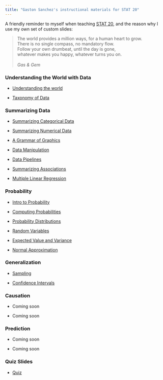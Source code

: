```yaml
---
title: "Gaston Sanchez's instructional materials for STAT 20"
---
```


A friendly reminder to myself when teaching [STAT 20](https://stat20.berkeley.edu/), and the reason why I use my own set of custom slides:

>
| The world provides a million ways, for a human heart to grow.
| There is no single compass, no mandatory flow.
|
<!-- | So find your own bright river, and just keep swimming on,
| and let your spirit guide you, into the light of dawn.
|-->
| Follow your own drumbeat, until the day is gone,
| whatever makes you happy, whatever turns you on.
|
| _Gas & Gem_



### Understanding the World with Data

- [Understanding the world](1-questions-and-data/01-understanding-the-world/slides.html){target="_blank"}

- [Taxonomy of Data](1-questions-and-data/02-taxonomy-of-data/slides.html){target="_blank"}


### Summarizing Data

- [Summarizing Categorical Data](2-summarizing-data/01-summarizing-categorical-data/slides.html){target="_blank"}

- [Summarizing Numerical Data](2-summarizing-data/02-summarizing-numerical-data/slides.html){target="_blank"}

- [A Grammar of Graphics](2-summarizing-data/03-a-grammar-of-graphics/slides.html){target="_blank"}

- [Data Manipulation](2-summarizing-data/04-data-manipulation/slides.html){target="_blank"}

- [Data Pipelines](2-summarizing-data/05-data-pipelines/slides.html){target="_blank"}

- [Summarizing Associations](2-summarizing-data/06-summarizing-associations/slides.html){target="_blank"}

- [Multiple Linear Regression](2-summarizing-data/07-multiple-linear-regression/slides.html){target="_blank"}


### Probability

- [Intro to Probability](3-probability/01-chance-intro/slides.html){target="_blank"}

- [Computing Probabilities](3-probability/02-cond-prob-indep/slides.html){target="_blank"}

- [Probability Distributions](3-probability/03-probability-dsns/slides.html){target="_blank"}

- [Random Variables](3-probability/04-random-variables/slides.html){target="_blank"}

- [Expected Value and Variance](3-probability/05-ev-sd/slides.html){target="_blank"}

- [Normal Approximation](3-probability/06-normal-approx/slides.html){target="_blank"}


### Generalization

- [Sampling](4-generalization/01-sampling-distributions/slides.html){target="_blank"}

- [Confidence Intervals](4-generalization/02-confidence-intervals/slides.html){target="_blank"}


### Causation

- Coming soon

- Coming soon


### Prediction

- Coming soon

- Coming soon


### Quiz Slides

- [Quiz](quiz-slides/quiz-slides.html)

